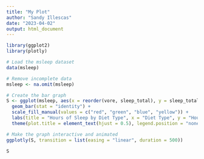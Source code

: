 ```yaml
---
title: "My Plot"
author: "Sandy Illescas"
date: "2023-04-02"
output: html_document
---
```


```r
library(ggplot2)
library(plotly)

# Load the msleep dataset
data(msleep)

# Remove incomplete data
msleep <- na.omit(msleep)

# Create the bar graph
S <- ggplot(msleep, aes(x = reorder(vore, sleep_total), y = sleep_total, fill = vore)) +
  geom_bar(stat = "identity") +
  scale_fill_manual(values = c("red", "green", "blue", "yellow")) +
  labs(title = "Hours of Sleep by Diet Type", x = "Diet Type", y = "Hours of Sleep") +
  theme(plot.title = element_text(hjust = 0.5), legend.position = "none")

# Make the graph interactive and animated
ggplotly(S, transition = list(easing = "linear", duration = 500))

S
```


